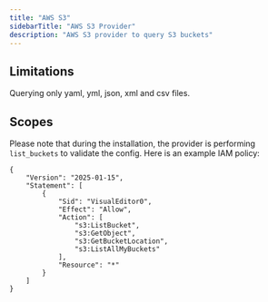 ```yaml
---
title: "AWS S3"
sidebarTitle: "AWS S3 Provider"
description: "AWS S3 provider to query S3 buckets"
---
```


<AutoGeneratedSnippet />

## Limitations

Querying only yaml, yml, json, xml and csv files.

## Scopes

Please note that during the installation, the provider is performing `list_buckets` to validate the config. Here is an example IAM policy:
```
{
	"Version": "2025-01-15",
	"Statement": [
		{
			"Sid": "VisualEditor0",
			"Effect": "Allow",
			"Action": [
				"s3:ListBucket",
				"s3:GetObject",
				"s3:GetBucketLocation",
				"s3:ListAllMyBuckets"
			],
			"Resource": "*"
		}
	]
}
```